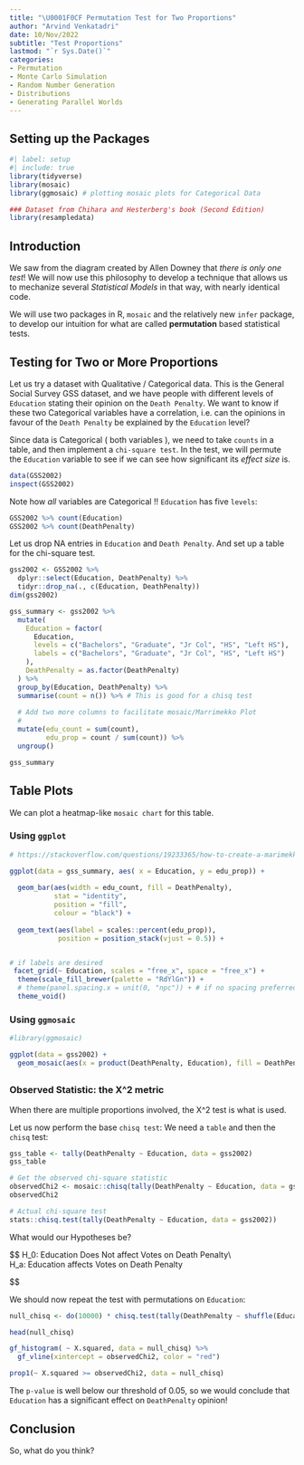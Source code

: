 ```yaml
---
title: "\U0001F0CF Permutation Test for Two Proportions"
author: "Arvind Venkatadri"
date: 10/Nov/2022
subtitle: "Test Proportions"
lastmod: "`r Sys.Date()`"
categories:
- Permutation
- Monte Carlo Simulation
- Random Number Generation
- Distributions
- Generating Parallel Worlds
---
```


## Setting up the Packages
```r
#| label: setup
#| include: true
library(tidyverse)
library(mosaic)
library(ggmosaic) # plotting mosaic plots for Categorical Data

### Dataset from Chihara and Hesterberg's book (Second Edition)
library(resampledata)

```

## Introduction

We saw from the diagram created by Allen Downey that *there is only one test*! We will now use this philosophy to develop a technique that allows us to mechanize several *Statistical Models* in that way, with nearly identical code.

We will use two packages in R, `mosaic` and the relatively new `infer` package, to develop our intuition for what are called **permutation** based statistical tests.

## Testing for Two or More Proportions

Let us try a dataset with Qualitative / Categorical data. This is the General Social Survey GSS dataset, and we have people with different levels of `Education` stating their opinion on the `Death Penalty`. We
want to know if these two Categorical variables have a correlation, i.e.
can the opinions in favour of the `Death Penalty` be explained by the
`Education` level?

Since data is Categorical ( both variables ), we need to take `counts`
in a table, and then implement a `chi-square test`. In the test, we will
permute the `Education` variable to see if we can see how significant
its *effect size* is.

```r

data(GSS2002)
inspect(GSS2002)

```

Note how *all* variables are Categorical !! `Education` has five
`levels`:

```r

GSS2002 %>% count(Education)
GSS2002 %>% count(DeathPenalty)

```

Let us drop NA entries in `Education` and `Death Penalty`. And set up a
table for the chi-square test.

```r

gss2002 <- GSS2002 %>% 
  dplyr::select(Education, DeathPenalty) %>% 
  tidyr::drop_na(., c(Education, DeathPenalty))
dim(gss2002)

gss_summary <- gss2002 %>%
  mutate(
    Education = factor(
      Education,
      levels = c("Bachelors", "Graduate", "Jr Col", "HS", "Left HS"),
      labels = c("Bachelors", "Graduate", "Jr Col", "HS", "Left HS")
    ),
    DeathPenalty = as.factor(DeathPenalty)
  ) %>%
  group_by(Education, DeathPenalty) %>%
  summarise(count = n()) %>% # This is good for a chisq test
  
  # Add two more columns to facilitate mosaic/Marrimekko Plot
  # 
  mutate(edu_count = sum(count), 
         edu_prop = count / sum(count)) %>%
  ungroup() 

gss_summary

```

## Table Plots {#sec-table-plots .tabset .tabset-pills}

We can plot a heatmap-like `mosaic chart` for this table.

### Using `ggplot` {.active}

```r
# https://stackoverflow.com/questions/19233365/how-to-create-a-marimekko-mosaic-plot-in-ggplot2

ggplot(data = gss_summary, aes( x = Education, y = edu_prop)) +
  
  geom_bar(aes(width = edu_count, fill = DeathPenalty), 
           stat = "identity", 
           position = "fill", 
           colour = "black") +
  
  geom_text(aes(label = scales::percent(edu_prop)), 
            position = position_stack(vjust = 0.5)) +


# if labels are desired
 facet_grid(~ Education, scales = "free_x", space = "free_x") + 
  theme(scale_fill_brewer(palette = "RdYlGn")) + 
  # theme(panel.spacing.x = unit(0, "npc")) + # if no spacing preferred between bars
  theme_void() 

```

### Using `ggmosaic`

```r
#library(ggmosaic)

ggplot(data = gss2002) +
  geom_mosaic(aes(x = product(DeathPenalty, Education), fill = DeathPenalty))

```

##  {.unnumbered}

### Observed Statistic: the X^2 metric

When there are multiple proportions involved, the X^2 test is what is
used.

Let us now perform the base `chisq test`: We need a `table` and then the `chisq` test:

```r

gss_table <- tally(DeathPenalty ~ Education, data = gss2002)
gss_table

# Get the observed chi-square statistic
observedChi2 <- mosaic::chisq(tally(DeathPenalty ~ Education, data = gss2002))
observedChi2

# Actual chi-square test
stats::chisq.test(tally(DeathPenalty ~ Education, data = gss2002))

```

What would our Hypotheses be?

$$ H_0: Education\ Does\ Not\ affect\ Votes\ on\ Death\ Penalty\\\
H_a: Education\ affects\ Votes\ on\ Death\ Penalty\

$$

We should now repeat the test with permutations on `Education`:

```r

null_chisq <- do(10000) * chisq.test(tally(DeathPenalty ~ shuffle(Education), data = gss2002))

head(null_chisq)

gf_histogram( ~ X.squared, data = null_chisq) %>% 
  gf_vline(xintercept = observedChi2, color = "red")

prop1(~ X.squared >= observedChi2, data = null_chisq)

```

The `p-value` is well below our threshold of $0.05%$, so we would
conclude that `Education` has a significant effect on `DeathPenalty`
opinion!

## Conclusion

So, what do you think?


